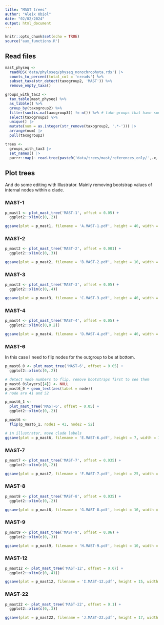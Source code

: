 ```yaml
---
title: "MAST trees"
author: "Aleix Obiol"
date: "02/02/2024"
output: html_document
---
```


```r
knitr::opts_chunk$set(echo = TRUE)
source("aux_functions.R")
```

## Read files

```r
mast_physeq <- 
  readRDS('data/phyloseq/physeq_nonochrophyta.rds') |> 
  counts_to_percent(total_col = 'nreads') %>%
  subset_taxa(str_detect(taxogroup2, 'MAST')) %>% 
  remove_empty_taxa()

groups_with_tax3 <- 
  tax_table(mast_physeq) %>% 
  as_tibble() %>% 
  group_by(taxogroup2) %>% 
  filter(sum(is.na(taxogroup3)) != n()) %>% # take groups that have some tax3 defined
  select(taxogroup2) %>% 
  unique() |> 
  mutate(num = as.integer(str_remove(taxogroup2, '.*-'))) |> 
  arrange(num) |> 
  pull(taxogroup2)

trees <- 
  groups_with_tax3 |> 
  set_names() |> 
  purrr::map(~ read.tree(paste0('data/trees/mast/references_only/',.x,'.treefile')))
```

## Plot trees

And do some editing with Illustrator. Mainly removing bootstrap values of internal nodes within a clade.

### MAST-1

```r
p_mast1 <- plot_mast_tree('MAST-1', offset = 0.05) + 
  ggplot2::xlim(c(0,.2))

ggsave(plot = p_mast1, filename = 'A.MAST-1.pdf', height = 40, width = 10)
```

### MAST-2

```r
p_mast2 <- plot_mast_tree('MAST-2', offset = 0.001) + 
  ggplot2::xlim(c(0,.3))

ggsave(plot = p_mast2, filename = 'B.MAST-2.pdf', height = 10, width = 10)
```

### MAST-3

```r
p_mast3 <- plot_mast_tree('MAST-3', offset = 0.05) + 
  ggplot2::xlim(c(0,.4))

ggsave(plot = p_mast3, filename = 'C.MAST-3.pdf', height = 40, width = 10)
```

### MAST-4

```r
p_mast4 <- plot_mast_tree('MAST-4', offset = 0.05) + 
  ggplot2::xlim(c(0,0.2))

ggsave(plot = p_mast4, filename = 'D.MAST-4.pdf', height = 40, width = 10)
```

### MAST-6

In this case I need to flip nodes for the outgroup to be at bottom.

```r
p_mast6_0 <- plot_mast_tree('MAST-6', offset = 0.05) + 
  ggplot2::xlim(c(0,.2))

# detect node numbers to flip, remove bootstraps first to see them
p_mast6_0$layers[[4]] <- NULL
p_mast6_0 + geom_text(aes(label = node))
# node are 41 and 52

p_mast6_1 <- 
  plot_mast_tree('MAST-6', offset = 0.05) + 
  ggplot2::xlim(c(0,.2))

p_mast6 <- 
  flip(p_mast6_1, node1 = 41, node2 = 52)

# in illustrator, move clade labels
ggsave(plot = p_mast6, filename = 'E.MAST-6.pdf', height = 7, width = 10)
```

### MAST-7

```r
p_mast7 <- plot_mast_tree('MAST-7', offset = 0.035) + 
  ggplot2::xlim(c(0,.2))

ggsave(plot = p_mast7, filename = 'F.MAST-7.pdf', height = 25, width = 10)
```

### MAST-8

```r
p_mast8 <- plot_mast_tree('MAST-8', offset = 0.035) + 
  ggplot2::xlim(c(0,.2))

ggsave(plot = p_mast8, filename = 'G.MAST-8.pdf', height = 10, width = 10)
```

### MAST-9

```r
p_mast9 <- plot_mast_tree('MAST-9', offset = 0.06) + 
  ggplot2::xlim(c(0,.3))

ggsave(plot = p_mast9, filename = 'H.MAST-9.pdf', height = 10, width = 10)
```

### MAST-12

```r
p_mast12 <- plot_mast_tree('MAST-12', offset = 0.07) + 
  ggplot2::xlim(c(0,.41))

ggsave(plot = p_mast12, filename = 'I.MAST-12.pdf', height = 15, width = 10)
```

### MAST-22

```r
p_mast22 <- plot_mast_tree('MAST-22', offset = 0.1) + 
  ggplot2::xlim(c(0,.3))

ggsave(plot = p_mast22, filename = 'J.MAST-22.pdf', height = 17, width = 10)
```
